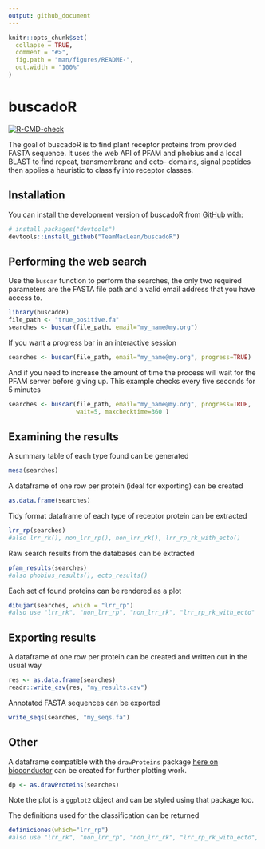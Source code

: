 ```yaml
---
output: github_document
---
```


<!-- README.md is generated from README.Rmd. Please edit that file -->

```r
knitr::opts_chunk$set(
  collapse = TRUE,
  comment = "#>",
  fig.path = "man/figures/README-",
  out.width = "100%"
)
```

# buscadoR

<!-- badges: start -->
[![R-CMD-check](https://github.com/TeamMacLean/buscadoR/workflows/R-CMD-check/badge.svg)](https://github.com/TeamMacLean/buscadoR/actions)
<!-- badges: end -->

The goal of buscadoR is to find plant receptor proteins from provided FASTA sequence. It uses the web API of PFAM and phobius and a local BLAST to find repeat, transmembrane and ecto- domains, signal peptides then applies a heuristic to classify into receptor classes.

## Installation

You can install the development version of buscadoR from [GitHub](https://github.com/) with:

``` r
# install.packages("devtools")
devtools::install_github("TeamMacLean/buscadoR")
```

## Performing the web search

Use the `buscar` function to perform the searches, the only two required parameters are the FASTA file path and a valid email address that you have access to.

```r
library(buscadoR)
file_path <- "true_positive.fa"
searches <- buscar(file_path, email="my_name@my.org")
```

If you want a progress bar in an interactive session

```r
searches <- buscar(file_path, email="my_name@my.org", progress=TRUE)
```


And if you need to increase the amount of time the process will wait for the PFAM server before giving up. This example checks every five seconds for 5 minutes

```r
searches <- buscar(file_path, email="my_name@my.org", progress=TRUE,
                   wait=5, maxchecktime=360 )
```

## Examining the results

A summary table of each type found can be generated

```r
mesa(searches)
```

A dataframe of one row per protein (ideal for exporting) can be created

```r
as.data.frame(searches)
```

Tidy format dataframe of each type of receptor protein can be extracted 

```r
lrr_rp(searches)
#also lrr_rk(), non_lrr_rp(), non_lrr_rk(), lrr_rp_rk_with_ecto()
```

Raw search results from the databases can be extracted

```r
pfam_results(searches)
#also phobius_results(), ecto_results()
```

Each set of found proteins can be rendered as a plot

```r
dibujar(searches, which = "lrr_rp")
#also use "lrr_rk", "non_lrr_rp", "non_lrr_rk", "lrr_rp_rk_with_ecto"
```

## Exporting results

A dataframe of one row per protein can be created and written out in the usual way

```r
res <- as.data.frame(searches)
readr::write_csv(res, "my_results.csv")
```

Annotated FASTA sequences can be exported

```r
write_seqs(searches, "my_seqs.fa")
```

## Other

A dataframe compatible with the `drawProteins` package [here on bioconductor](https://bioconductor.org/packages/release/bioc/vignettes/drawProteins/inst/doc/drawProteins_BiocStyle.html) can be created for further plotting work.

```r
dp <- as.drawProteins(searches)
```

Note the plot is a `ggplot2` object and can be styled using that package too. 

The definitions used for the classification can be returned

```r
definiciones(which="lrr_rp")
#also use "lrr_rk", "non_lrr_rp", "non_lrr_rk", "lrr_rp_rk_with_ecto", "all"
```

